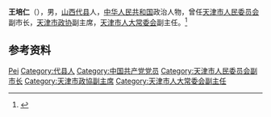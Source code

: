 {{Otheruses|other=名为王培仁的其他人物|王培仁}}

'''王培仁'''（{{bd|1916年||1988年}}），男，[[山西|山西]][[代县|代县]]人，[[中华人民共和国|中华人民共和国]]政治人物，曾任[[天津市人民委员会|天津市人民委员会]]副市长，[[天津市政协|天津市政协]]副主席，[[天津市人大常委会|天津市人大常委会]]副主任。<ref>{{Cite book|title=中华人民共和国职官志|author=何虎生, 李耀东, 向常福主编|publisher=中国社会出版社|year=2003|isbn=9787800883934|location=北京|pages=}}</ref>

== 参考资料 ==
{{reflist}}

{{中国人物小作品}}

{{Authority control}}
{{DEFAULTSORT:Wang王}}
[[Category:王姓|Pei]]
[[Category:代县人|Category:代县人]]
[[Category:中国共产党党员|Category:中国共产党党员]]
[[Category:天津市人民委员会副市长|Category:天津市人民委员会副市长]]
[[Category:天津市政協副主席|Category:天津市政協副主席]]
[[Category:天津市人大常委会副主任|Category:天津市人大常委会副主任]]
